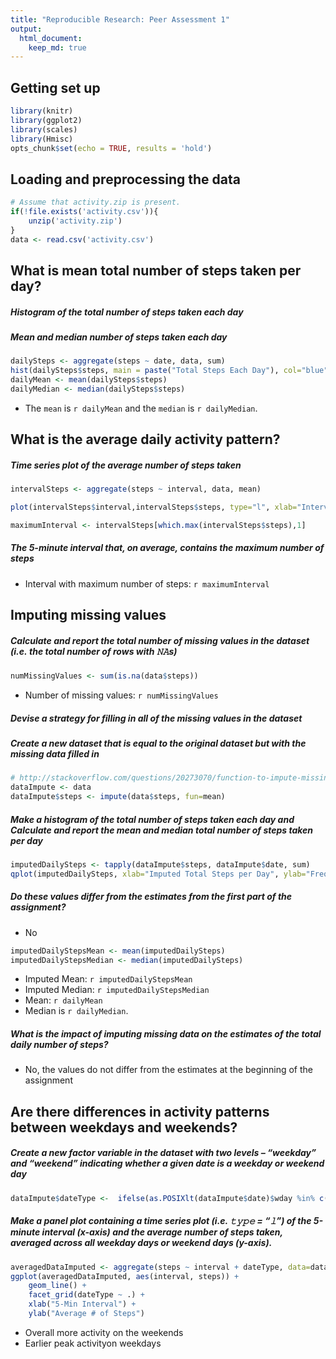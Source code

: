 ```yaml
---
title: "Reproducible Research: Peer Assessment 1"
output: 
  html_document:
    keep_md: true
---
```


## Getting set up
```r
library(knitr)
library(ggplot2)
library(scales)
library(Hmisc)
opts_chunk$set(echo = TRUE, results = 'hold')
```

## Loading and preprocessing the data
```r
# Assume that activity.zip is present.
if(!file.exists('activity.csv')){
    unzip('activity.zip')
}
data <- read.csv('activity.csv')
```


## What is mean total number of steps taken per day?  
##### Histogram of the total number of steps taken each day  
##### Mean and median number of steps taken each day  
```r
dailySteps <- aggregate(steps ~ date, data, sum)
hist(dailySteps$steps, main = paste("Total Steps Each Day"), col="blue", xlab="Number of Steps")
dailyMean <- mean(dailySteps$steps)
dailyMedian <- median(dailySteps$steps)
```
- The `mean` is `r dailyMean` and the `median` is `r dailyMedian`.

## What is the average daily activity pattern?
##### Time series plot of the average number of steps taken
```r
intervalSteps <- aggregate(steps ~ interval, data, mean)

plot(intervalSteps$interval,intervalSteps$steps, type="l", xlab="Interval", ylab="# of Steps",main="Average # of Steps per Day by Interval")

maximumInterval <- intervalSteps[which.max(intervalSteps$steps),1]
```

##### The 5-minute interval that, on average, contains the maximum number of steps  

- Interval with maximum number of steps: `r maximumInterval`


## Imputing missing values
##### Calculate and report the total number of missing values in the dataset (i.e. the total number of rows with 𝙽𝙰s)
```r
numMissingValues <- sum(is.na(data$steps))
```
- Number of missing values: `r numMissingValues`  

##### Devise a strategy for filling in all of the missing values in the dataset
##### Create a new dataset that is equal to the original dataset but with the missing data filled in
```r
# http://stackoverflow.com/questions/20273070/function-to-impute-missing-value
dataImpute <- data
dataImpute$steps <- impute(data$steps, fun=mean)
```

##### Make a histogram of the total number of steps taken each day and Calculate and report the mean and median total number of steps taken per day  
```r
imputedDailySteps <- tapply(dataImpute$steps, dataImpute$date, sum)
qplot(imputedDailySteps, xlab="Imputed Total Steps per Day", ylab="Frequency", binwidth=500)
```

##### Do these values differ from the estimates from the first part of the assignment?
- No  

```r
imputedDailyStepsMean <- mean(imputedDailySteps)
imputedDailyStepsMedian <- median(imputedDailySteps)
```
- Imputed Mean: `r imputedDailyStepsMean`
- Imputed Median:  `r imputedDailyStepsMedian`
- Mean: `r dailyMean`
- Median is `r dailyMedian`.  

##### What is the impact of imputing missing data on the estimates of the total daily number of steps?  
- No, the values do not differ from the estimates at the beginning of the assignment




## Are there differences in activity patterns between weekdays and weekends?  
##### Create a new factor variable in the dataset with two levels – “weekday” and “weekend” indicating whether a given date is a weekday or weekend day  
```r
dataImpute$dateType <-  ifelse(as.POSIXlt(dataImpute$date)$wday %in% c(0,6), 'weekend', 'weekday')
```
##### Make a panel plot containing a time series plot (i.e. 𝚝𝚢𝚙𝚎 = "𝚕") of the 5-minute interval (x-axis) and the average number of steps taken, averaged across all weekday days or weekend days (y-axis).
```r
averagedDataImputed <- aggregate(steps ~ interval + dateType, data=dataImpute, mean)
ggplot(averagedDataImputed, aes(interval, steps)) + 
    geom_line() + 
    facet_grid(dateType ~ .) +
    xlab("5-Min Interval") + 
    ylab("Average # of Steps")
```

- Overall more activity on the weekends  
- Earlier peak activityon weekdays